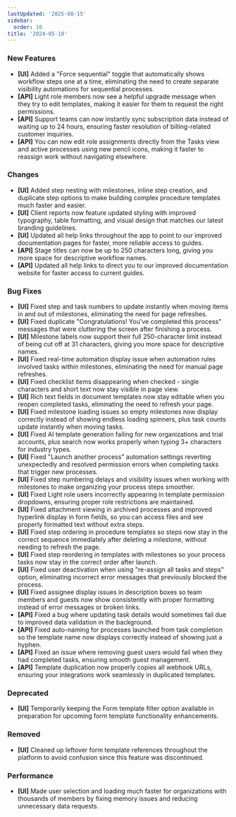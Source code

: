 ```yaml
---
lastUpdated: '2025-08-15'
sidebar:
  order: 10
title: '2024-05-10'
---
```


### New Features

- **[UI]** Added a "Force sequential" toggle that automatically shows workflow steps one at a time, eliminating the need to create separate visibility automations for sequential processes.
- **[API]** Light role members now see a helpful upgrade message when they try to edit templates, making it easier for them to request the right permissions.
- **[API]** Support teams can now instantly sync subscription data instead of waiting up to 24 hours, ensuring faster resolution of billing-related customer inquiries.
- **[API]** You can now edit role assignments directly from the Tasks view and active processes using new pencil icons, making it faster to reassign work without navigating elsewhere.

### Changes

- **[UI]** Added step nesting with milestones, inline step creation, and duplicate step options to make building complex procedure templates much faster and easier.
- **[UI]** Client reports now feature updated styling with improved typography, table formatting, and visual design that matches our latest branding guidelines.
- **[UI]** Updated all help links throughout the app to point to our improved documentation pages for faster, more reliable access to guides.
- **[API]** Stage titles can now be up to 250 characters long, giving you more space for descriptive workflow names.
- **[API]** Updated all help links to direct you to our improved documentation website for faster access to current guides.

### Bug Fixes

- **[UI]** Fixed step and task numbers to update instantly when moving items in and out of milestones, eliminating the need for page refreshes.
- **[UI]** Fixed duplicate "Congratulations! You've completed this process" messages that were cluttering the screen after finishing a process.
- **[UI]** Milestone labels now support their full 250-character limit instead of being cut off at 31 characters, giving you more space for descriptive names.
- **[UI]** Fixed real-time automation display issue when automation rules involved tasks within milestones, eliminating the need for manual page refreshes.
- **[UI]** Fixed checklist items disappearing when checked - single characters and short text now stay visible in page view.
- **[UI]** Rich text fields in document templates now stay editable when you reopen completed tasks, eliminating the need to refresh your page.
- **[UI]** Fixed milestone loading issues so empty milestones now display correctly instead of showing endless loading spinners, plus task counts update instantly when moving tasks.
- **[UI]** Fixed AI template generation failing for new organizations and trial accounts, plus search now works properly when typing 3+ characters for industry types.
- **[UI]** Fixed "Launch another process" automation settings reverting unexpectedly and resolved permission errors when completing tasks that trigger new processes.
- **[UI]** Fixed step numbering delays and visibility issues when working with milestones to make organizing your process steps smoother.
- **[UI]** Fixed Light role users incorrectly appearing in template permission dropdowns, ensuring proper role restrictions are maintained.
- **[UI]** Fixed attachment viewing in archived processes and improved hyperlink display in form fields, so you can access files and see properly formatted text without extra steps.
- **[UI]** Fixed step ordering in procedure templates so steps now stay in the correct sequence immediately after deleting a milestone, without needing to refresh the page.
- **[UI]** Fixed step reordering in templates with milestones so your process tasks now stay in the correct order after launch.
- **[UI]** Fixed user deactivation when using "re-assign all tasks and steps" option, eliminating incorrect error messages that previously blocked the process.
- **[UI]** Fixed assignee display issues in description boxes so team members and guests now show consistently with proper formatting instead of error messages or broken links.
- **[API]** Fixed a bug where updating task details would sometimes fail due to improved data validation in the background.
- **[API]** Fixed auto-naming for processes launched from task completion so the template name now displays correctly instead of showing just a hyphen.
- **[API]** Fixed an issue where removing guest users would fail when they had completed tasks, ensuring smooth guest management.
- **[API]** Template duplication now properly copies all webhook URLs, ensuring your integrations work seamlessly in duplicated templates.

### Deprecated

- **[UI]** Temporarily keeping the Form template filter option available in preparation for upcoming form template functionality enhancements.

### Removed

- **[UI]** Cleaned up leftover form template references throughout the platform to avoid confusion since this feature was discontinued.

### Performance

- **[UI]** Made user selection and loading much faster for organizations with thousands of members by fixing memory issues and reducing unnecessary data requests.